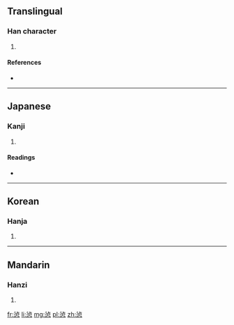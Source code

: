==Translingual==

===Han character===
{{Han char|rn=61|rad=心|as=08|sn=12|four=3133<sub>6</sub>|canj=水口心 (ERP)}}

# {{defn|Han|sort=心08}}

====References====
* {{Han ref|kx=0390.060|dkj=10762|dj=0724.060|hdz=42311.260|uh=60C9|ud=24777|bh=D8F8|bd=55544}}

----

==Japanese==

===Kanji===
{{ja-kanji|grade=|rs=心08}}

# {{defn|lang=ja|sort=心08}}

====Readings====
* {{ja-readings|on=[[せん]] (sen)|kun=[[やぶれる]] (yabureru)}}

----

==Korean==

===Hanja===
{{ko-hanja|hangeul=첨|eumhun=|rv=cheom|mr=ch'ŏm|y=chem}}

# {{defn|lang=ko|sort=心08}}

----

==Mandarin==

===Hanzi===
{{cmn-hanzi|pin=[[chān]] ([[chan1]])|wg=ch'an<sup>1</sup>}}

# {{defn|lang=cmn|sort=心08}}

[[fr:惉]]
[[li:惉]]
[[mg:惉]]
[[pl:惉]]
[[zh:惉]]